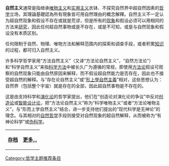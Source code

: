 '''自然主义'''通常是指继承[[唯物主义|唯物主义]]和[[实用主义|实用主义]]衣钵、不探究自然界中超自然因素的[[哲学|哲学]]立场，其理論基礎認為所有現象皆可用自然理由的概念解釋。自然主义不一定认为超自然现象和假设不存在或就是荒谬，但是所有的[[现象|现象]]和假设必须可以用相同的方法来[[研究|研究]]，因此任何超自然事物或是不存在，或是不可知，或是与自然现象和假设没有本质区别。

任何限制于自然、物理、唯物方法和解释范围内的探索和调查手段，或者积累[[知识|知识]]的过程，都可归入自然主义。

许多科学哲学家用“方法自然主义”（又译“方法论自然主义”，“自然方法论”）和“科学自然主义”来指[[科学方法|科学方法]]中被长久广为遵循的常规，即使用[[方法论|方法论]]假设可观察的自然现象只能由自然原因来解释，而不假设超自然能力是否存在，因此也不接受超自然的解释。与“存在论自然主义”或“[[形上學自然主義|形上學自然主義]]”相对，这些思想认为：自然界（包括整个宇宙）就是存在的全部，因此超自然事物是不存在的。

这是由支持科学和[[演化论|演化论]]的哲学家提出，他们在“创造论对演化论的争议”中反对[[创造论|创造论]]或[[智能设计论|智能设计论]]，把“方法论自然主义”称为“科学唯物主义”或者“方法论唯物主义”，与“形而上学自然主义”结合，进一步支持他们提出的“现代科学是无神论”的理念。与其相对的[[自然哲学|自然哲学]]手段则接受对自然现象的超自然解释，从而被称为“有神论科学”或[[伪科学|伪科学]]。

{| width="100%" border="0" style="padding: 0; margin:0; background:#FFF1DD"
|<div style="text-align:left;">'''[[Portal:哲学/推荐条目|存档]]'''</div>||
<div style="text-align:right;">'''[[自然主义|更多...]]'''</div>
|}

<noinclude>
[[Category:哲学主题推荐条目|Category:哲学主题推荐条目]]
</noinclude>